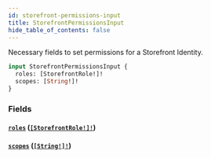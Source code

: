 ```yaml
---
id: storefront-permissions-input
title: StorefrontPermissionsInput
hide_table_of_contents: false
---
```



Necessary fields to set permissions for a Storefront Identity.

```graphql
input StorefrontPermissionsInput {
  roles: [StorefrontRole!]!
  scopes: [String!]!
}
```


### Fields

#### [`roles`](#) ([`[StorefrontRole!]!`](/demand/api/graphql-admin/reference/enums/storefront-role))




#### [`scopes`](#) ([`[String!]!`](/demand/api/graphql-admin/reference/scalars/string))






